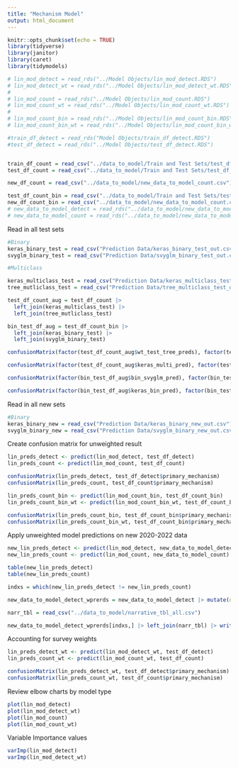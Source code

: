 ```yaml
---
title: "Mechanism Model"
output: html_document
---
```


```r
knitr::opts_chunk$set(echo = TRUE)
library(tidyverse)
library(janitor)
library(caret)
library(tidymodels)
```


```r
# lin_mod_detect = read_rds("../Model Objects/lin_mod_detect.RDS")
# lin_mod_detect_wt = read_rds("../Model Objects/lin_mod_detect_wt.RDS")
# 
# lin_mod_count = read_rds("../Model Objects/lin_mod_count.RDS")
# lin_mod_count_wt = read_rds("../Model Objects/lin_mod_count_wt.RDS")
# 
# lin_mod_count_bin = read_rds("../Model Objects/lin_mod_count_bin.RDS")
# lin_mod_count_bin_wt = read_rds("../Model Objects/lin_mod_count_bin_wt.RDS")

#train_df_detect = read_rds("Model Objects/train_df_detect.RDS")
#test_df_detect = read_rds("../Model Objects/test_df_detect.RDS")


train_df_count = read_csv("../data_to_model/Train and Test Sets/test_df_count.csv")
test_df_count = read_csv("../data_to_model/Train and Test Sets/test_df_count.csv")

new_df_count = read_csv("../data_to_model/new_data_to_model_count.csv")

test_df_count_bin = read_csv("../data_to_model/Train and Test Sets/test_df_count_bin.csv")
new_df_count_bin = read_csv("../data_to_model/new_data_to_model_count.csv")
# new_data_to_model_detect = read_rds("../data_to_model/new_data_to_model_detect.RDS")
# new_data_to_model_count = read_rds("../data_to_model/new_data_to_model_count.RDS")
```

Read in all test sets
```r
#Binary
keras_binary_test = read_csv("Prediction Data/keras_binary_test_out.csv")[,2:3] |> rename(keras_bin_pred = pred)
svyglm_binary_test = read_csv("Prediction Data/svyglm_binary_test_out.csv")

#Multiclass

keras_multiclass_test = read_csv("Prediction Data/keras_multiclass_test_out.csv")[,2:3] |> rename(keras_multi_pred = pred)
tree_mutliclass_test = read_csv("Prediction Data/tree_multiclass_test_out.csv")

```


```r
test_df_count_aug = test_df_count |>
  left_join(keras_multiclass_test) |>
  left_join(tree_mutliclass_test)

bin_test_df_aug = test_df_count_bin |>
  left_join(keras_binary_test) |>
  left_join(svyglm_binary_test)
```


```r
confusionMatrix(factor(test_df_count_aug$wt_test_tree_preds), factor(test_df_count_aug$primary_mechanism))
```

```r
confusionMatrix(factor(test_df_count_aug$keras_multi_pred), factor(test_df_count_aug$primary_mechanism))
```


```r
confusionMatrix(factor(bin_test_df_aug$bin_svyglm_pred), factor(bin_test_df_aug$primary_mechanism_bin))
```

```r
confusionMatrix(factor(bin_test_df_aug$keras_bin_pred), factor(bin_test_df_aug$primary_mechanism_bin))
```












Read in all new sets
```r
#Binary
keras_binary_new = read_csv("Prediction Data/keras_binary_new_out.csv")[,2:3]
svyglm_binary_new = read_csv("Prediction Data/svyglm_binary_new_out.csv")


```





Create confusion matrix for unweighted result
```r
lin_preds_detect <- predict(lin_mod_detect, test_df_detect)
lin_preds_count <- predict(lin_mod_count, test_df_count)

confusionMatrix(lin_preds_detect, test_df_detect$primary_mechanism)
confusionMatrix(lin_preds_count, test_df_count$primary_mechanism)

```



```r
lin_preds_count_bin <- predict(lin_mod_count_bin, test_df_count_bin)
lin_preds_count_bin_wt <- predict(lin_mod_count_bin_wt, test_df_count_bin)

confusionMatrix(lin_preds_count_bin, test_df_count_bin$primary_mechanism_bin)
confusionMatrix(lin_preds_count_bin_wt, test_df_count_bin$primary_mechanism_bin)
```



Apply unweighted model predictions on new 2020-2022 data
```r
new_lin_preds_detect <- predict(lin_mod_detect, new_data_to_model_detect)
new_lin_preds_count <- predict(lin_mod_count, new_data_to_model_count)

table(new_lin_preds_detect)
table(new_lin_preds_count)

indxs = which(new_lin_preds_detect != new_lin_preds_count)

new_data_to_model_detect_wprerds = new_data_to_model_detect |> mutate(detect_pred = new_lin_preds_detect , count_pred = new_lin_preds_count)

narr_tbl = read_csv("../data_to_model/narrative_tbl_all.csv")

new_data_to_model_detect_wprerds[indxs,] |> left_join(narr_tbl) |> write_csv("../disagree_rows.csv")
```


Accounting for survey weights
```r
lin_preds_detect_wt <- predict(lin_mod_detect_wt, test_df_detect)
lin_preds_count_wt <- predict(lin_mod_count_wt, test_df_count)

confusionMatrix(lin_preds_detect_wt, test_df_detect$primary_mechanism)
confusionMatrix(lin_preds_count_wt, test_df_count$primary_mechanism)
```


Review elbow charts by model type
```r
plot(lin_mod_detect)
plot(lin_mod_detect_wt)
plot(lin_mod_count)
plot(lin_mod_count_wt)
```


Variable Importance values
```r
varImp(lin_mod_detect)
varImp(lin_mod_detect_wt)
```


